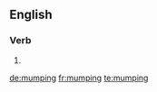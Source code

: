 
==English==

===Verb===
{{head|en|present participle}}

# {{present participle of|mump|lang=en}}

[[de:mumping]]
[[fr:mumping]]
[[te:mumping]]